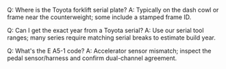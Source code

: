 Q: Where is the Toyota forklift serial plate?
A: Typically on the dash cowl or frame near the counterweight; some include a stamped frame ID.

Q: Can I get the exact year from a Toyota serial?
A: Use our serial tool ranges; many series require matching serial breaks to estimate build year.

Q: What's the E A5-1 code?
A: Accelerator sensor mismatch; inspect the pedal sensor/harness and confirm dual-channel agreement.

